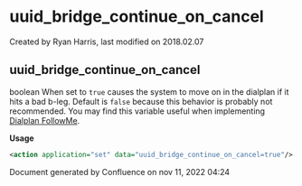 
# uuid_bridge_continue_on_cancel 

 Created by  Ryan Harris, last modified on 2018.02.07

## uuid_bridge_continue_on_cancel

boolean When set to `true` causes the system to move on in the dialplan if it hits a bad b-leg. Default is `false` because this behavior is probably not recommended. You may find this variable useful when implementing [Dialplan FollowMe](../FreeSWITCH-Explained/Dialplan/Dialplan-FollowMe_9634428.mdx#about).

**Usage**

```xml
<action application="set" data="uuid_bridge_continue_on_cancel=true"/>
```

Document generated by Confluence on nov 11, 2022 04:24
